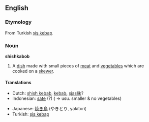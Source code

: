 ==English==
===Etymology===
From Turkish [[şiş kebap]].
===Noun===
'''shishkabob'''
#A [[dish]] made with small pieces of [[meat]] and [[vegetable]]s which are cooked on a [[skewer]].
====Translations====
{{top}}
*Dutch: [[shish kebab]], [[kebab]], [[sjaslik]]?
*Indonesian: [[sate]] (?) ( &rarr; usu. smaller & no vegetables)
{{mid}}
*Japanese: [[焼き鳥]] (やきとり, yakitori)
*Turkish: [[şiş kebap]]
{{bottom}}
